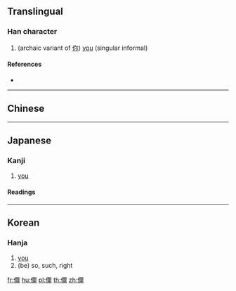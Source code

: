 {{also|你|妳|您|祢}}
==Translingual==

===Han character===
{{Han char|rn=9|rad=人|as=14|sn=16|four=|canj=OMFB|ids=⿰亻爾}}

# (archaic variant of [[你]]) [[you]] (singular informal)

====References====
* {{Han ref|kx=0120.111|dkj=01244|hdz=10230.080|uh=511E|ud=20766}}

----

==Chinese==
{{zh-see|你|v}}

----

==Japanese==

===Kanji===
{{ja-kanji|grade=|rs=人14}}

# [[you]]

====Readings====
{{ja-readings
|goon=[[に]] (ni)
|kanon=[[じ]] (ji)
|kun=[[おれ]] (ore), [[なんじ]] (nanji), [[しかり]] (shikari), [[その]] (sono), [[のみ]] (nomi)
}}
----

==Korean==

===Hanja===
{{ko-hanja|hangeul=[[이]], [[니]]|eumhun=|rv=i, ni|mr=i, ni|y=i, ni}}

# [[you]]
# (be) so, such, right

[[fr:儞]]
[[hu:儞]]
[[pl:儞]]
[[th:儞]]
[[zh:儞]]